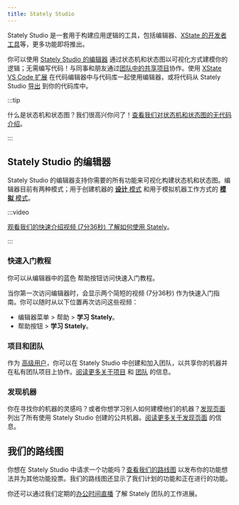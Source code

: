 ```yaml
---
title: Stately Studio
---
```


Stately Studio 是一套用于构建应用逻辑的工具，包括编辑器、[XState 的开发者工具](developer-tools.mdx)等，更多功能即将推出。

<p>
  <ThemedImage
    alt="在 Stately Studio 的编辑器中打开的狗步行机。狗步行机在每个状态下都有可爱的狗狗图片，显示狗在行走和奔跑。选择了加速事件，右侧的检查面板中显示了该转换的信息和选项。"
    sources={{
      light: '/xstate-zh/studio.png',
      dark: '/xstate-zh/studio-dm.png',
    }}
  />
</p>

你可以使用 [Stately Studio 的编辑器](/studio.mdx#stately-studios-editor) 通过状态机和状态图以可视化方式建模你的逻辑；无需编写代码！与同事和朋友通过[团队中的共享项目](/#projects-and-teams)协作。使用 [XState VS Code 扩展](xstate-vscode-extension.mdx) 在代码编辑器中与代码库一起使用编辑器，或将代码从 Stately Studio [导出](/#export) 到你的代码库中。

:::tip

什么是状态机和状态图？我们很高兴你问了！[查看我们对状态机和状态图的无代码介绍](state-machines-and-statecharts.mdx)。

:::

## Stately Studio 的编辑器

Stately Studio 的编辑器支持你需要的所有功能来可视化构建状态机和状态图。编辑器目前有两种模式；用于创建机器的 [**设计** 模式](design-mode.mdx) 和用于模拟机器工作方式的 [**模拟** 模式](simulate-mode.mdx)。

:::video

[观看我们的快速介绍视频 (7分36秒) 了解如何使用 Stately](https://www.youtube.com/watch?v=EzYIerEutgk)。

:::

### 快速入门教程

你可以从编辑器中的蓝色 <HelpCircle size={12} /> 帮助按钮访问快速入门教程。

当你第一次访问编辑器时，会显示两个简短的视频 (7分36秒) 作为快速入门指南。你可以随时从以下位置再次访问这些视频：

- 编辑器菜单 > 帮助 > <GraduationCap size={12} /> **学习 Stately**。
- <HelpCircle size={12} /> 帮助按钮 > <GraduationCap size={12} /> **学习 Stately**。

### 项目和团队

<p>
  <ThemedImage
    alt="Voyager 团队的 Stately Studio 项目页面，显示了四个项目的列表，一个有公共机器，两个有私有机器，一个有未列出的机器。"
    sources={{
      light: '/xstate-zh/projects.png',
      dark: '/xstate-zh/projects-dm.png',
    }}
  />
</p>

作为 [高级用户](https://stately.ai/pricing)，你可以在 Stately Studio 中创建和加入团队，以共享你的机器并在私有团队项目上协作。[阅读更多关于项目](projects.mdx) 和 [团队](teams.mdx) 的信息。

<p>
  <ThemedImage
    alt="Voyager 团队的 Stately Studio 团队页面，显示了拥有者和管理员角色的 Janeway 舰长，管理员角色的 Chakotay 指挥官，编辑角色的 Tuvok 中尉、Torres 中尉和 Paris 中尉，以及查看者角色的 Kim 少尉。"
    sources={{
      light: '/xstate-zh/teams.png',
      dark: '/xstate-zh/teams-dm.png',
    }}
  />
</p>

### 发现机器

你在寻找你的机器的灵感吗？或者你想学习别人如何建模他们的机器？[发现页面](https://stately.ai/registry/discover) 列出了所有使用 Stately Studio 创建的公共机器。[阅读更多关于发现页面](discover.mdx) 的信息。

<p>
  <ThemedImage
    alt="Stately Studio 发现页面显示了“auth”的搜索结果，过滤器为状态少于 10 的编辑器机器，显示了 173 个结果。"
    sources={{
      light: '/xstate-zh/discover.png',
      dark: '/xstate-zh/discover-dm.png',
    }}
  />
</p>

## 我们的路线图

你想在 Stately Studio 中请求一个功能吗？[查看我们的路线图](https://feedback.stately.ai) 以发布你的功能想法并为其他功能投票。我们的路线图还显示了我们计划的功能和正在进行的功能。

你还可以通过我们定期的[办公时间直播](https://youtube.com/statelyai) 了解 Stately 团队的工作进展。